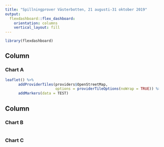 ```yaml
---
title: "Spillningprover Västerbotten, 21 augusti-31 oktober 2019"
output: 
  flexdashboard::flex_dashboard:
    orientation: columns
    vertical_layout: fill
---
```


```r
library(flexdashboard)
```

Column {data-width=650}
-----------------------------------------------------------------------

### Chart A

```r
leaflet() %>%
      addProviderTiles(providers$OpenStreetMap,
                       options = providerTileOptions(noWrap = TRUE)) %>%
      addMarkers(data = TEST)

```

Column {data-width=350}
-----------------------------------------------------------------------

### Chart B

```r

```

### Chart C

```r

```

